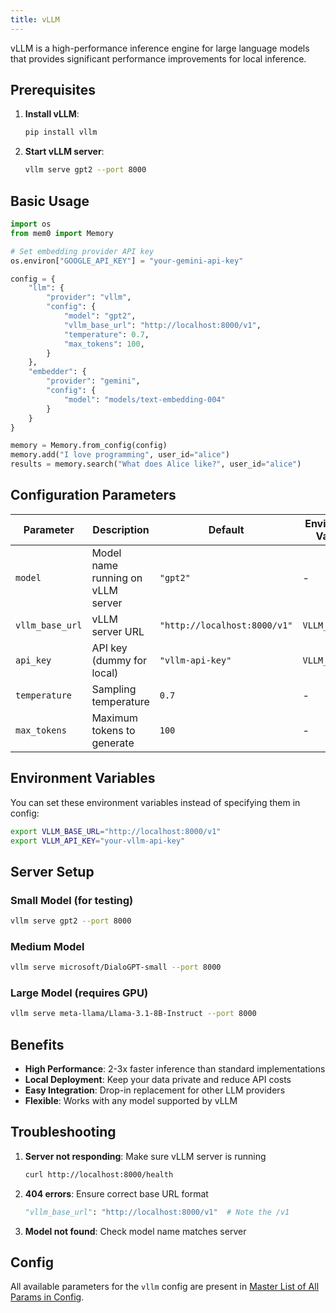 ```yaml
---
title: vLLM
---
```


vLLM is a high-performance inference engine for large language models that provides significant performance improvements for local inference.

## Prerequisites

1. **Install vLLM**:

   ```bash
   pip install vllm
   ```

2. **Start vLLM server**:
   ```bash
   vllm serve gpt2 --port 8000
   ```

## Basic Usage

```python
import os
from mem0 import Memory

# Set embedding provider API key
os.environ["GOOGLE_API_KEY"] = "your-gemini-api-key"

config = {
    "llm": {
        "provider": "vllm",
        "config": {
            "model": "gpt2",
            "vllm_base_url": "http://localhost:8000/v1",
            "temperature": 0.7,
            "max_tokens": 100,
        }
    },
    "embedder": {
        "provider": "gemini",
        "config": {
            "model": "models/text-embedding-004"
        }
    }
}

memory = Memory.from_config(config)
memory.add("I love programming", user_id="alice")
results = memory.search("What does Alice like?", user_id="alice")
```

## Configuration Parameters

| Parameter       | Description                       | Default                      | Environment Variable |
| --------------- | --------------------------------- | ---------------------------- | -------------------- |
| `model`         | Model name running on vLLM server | `"gpt2"`                     | -                    |
| `vllm_base_url` | vLLM server URL                   | `"http://localhost:8000/v1"` | `VLLM_BASE_URL`      |
| `api_key`       | API key (dummy for local)         | `"vllm-api-key"`             | `VLLM_API_KEY`       |
| `temperature`   | Sampling temperature              | `0.7`                        | -                    |
| `max_tokens`    | Maximum tokens to generate        | `100`                        | -                    |

## Environment Variables

You can set these environment variables instead of specifying them in config:

```bash
export VLLM_BASE_URL="http://localhost:8000/v1"
export VLLM_API_KEY="your-vllm-api-key"
```

## Server Setup

### Small Model (for testing)

```bash
vllm serve gpt2 --port 8000
```

### Medium Model

```bash
vllm serve microsoft/DialoGPT-small --port 8000
```

### Large Model (requires GPU)

```bash
vllm serve meta-llama/Llama-3.1-8B-Instruct --port 8000
```

## Benefits

- **High Performance**: 2-3x faster inference than standard implementations
- **Local Deployment**: Keep your data private and reduce API costs
- **Easy Integration**: Drop-in replacement for other LLM providers
- **Flexible**: Works with any model supported by vLLM

## Troubleshooting

1. **Server not responding**: Make sure vLLM server is running

   ```bash
   curl http://localhost:8000/health
   ```

2. **404 errors**: Ensure correct base URL format

   ```python
   "vllm_base_url": "http://localhost:8000/v1"  # Note the /v1
   ```

3. **Model not found**: Check model name matches server

## Config

All available parameters for the `vllm` config are present in [Master List of All Params in Config](../config).
